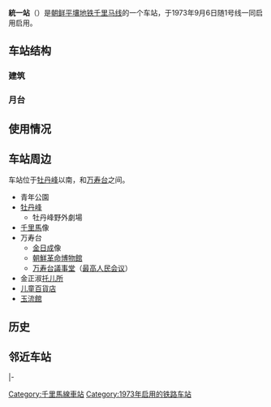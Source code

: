 {{Station Infobox
|Station Name=統一站<br />통일역
|Linecolor1  = #FF0000
|Image       = Pyongyang Metro Tour (15546279001).jpg
|ImageTitle  =
|Number      =
|Location    =[[平壤|平壤]][[中區域|中區域]]
|Coord       ={{coord|39|1|55|N|125|45|23|E}}
|Line        =[[千里马线|千里马线]]
|Platform    =
|Exit        =
|Time        =1973年9月6日
|Time First  =
|Time Last   =
}}
'''統一站'''（{{kor|名=北|諺=통일역|漢=統一驛|羅=Tongil yŏk|f=y}}）是[[朝鲜人民民主主义共和国|朝鲜]][[平壤|平壤]][[平壤地铁|地铁]][[千里马线|千里马线]]的一个车站，于1973年9月6日随1号线一同启用启用。

== 车站结构 ==
=== 建筑 ===
=== 月台 ===
== 使用情况 ==
== 车站周边 ==
车站位于[[牡丹峰|牡丹峰]]以南，和[[万寿台|万寿台]]之间。
* 青年公園
* [[牡丹峰|牡丹峰]]
** 牡丹峰野外劇場
* [[千里馬_(朝鮮)|千里馬]]像
* 万寿台
** [[金日成|金日成]]像
** [[朝鮮革命博物館|朝鮮革命博物館]]
** [[万寿台議事堂|万寿台議事堂]]（[[最高人民会议|最高人民会议]]）
* 金正淑[[托儿所|托儿所]]
* [[儿童百貨店|儿童百貨店]]
* [[玉流館|玉流館]]

== 历史 ==
== 邻近车站 ==
{{Start rail box|[[平壤地铁|平壤地铁]]}}
|-
{{s-inop|[[胜利站_(平壤市)|胜利]]|[[复兴站|复兴]]方向|rows=2}}
{{s-line|[[千里马线|千里马线]]<br />统一站}}
{{s-inop|[[凱旋站_(朝鮮民主主義人民共和國)|凯旋]]|[[红星站_(朝鲜)|红星]]方向}}
{{end box}}

{{千里馬線}}

[[Category:千里馬線車站|Category:千里馬線車站]]
[[Category:1973年启用的铁路车站|Category:1973年启用的铁路车站]]